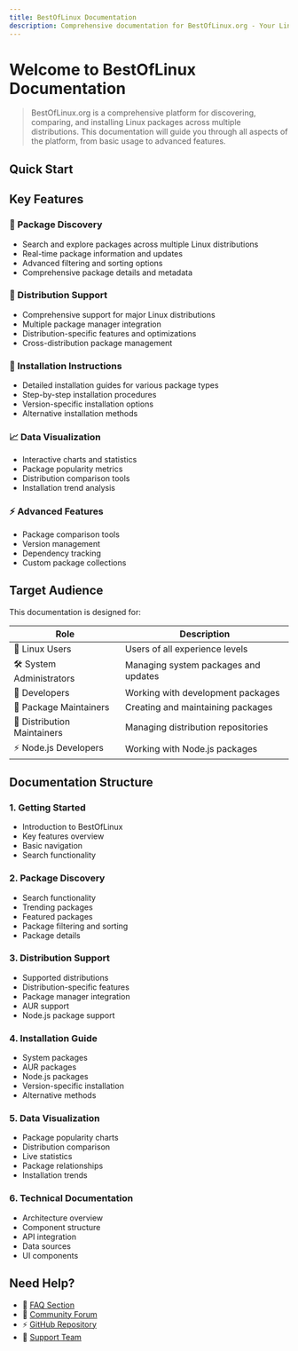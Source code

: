 ```yaml
---
title: BestOfLinux Documentation
description: Comprehensive documentation for BestOfLinux.org - Your Linux package discovery and comparison platform
---
```


# Welcome to BestOfLinux Documentation

> BestOfLinux.org is a comprehensive platform for discovering, comparing, and installing Linux packages across multiple distributions. This documentation will guide you through all aspects of the platform, from basic usage to advanced features.

## Quick Start

<Cards>
  <Card title="✨ Getting Started" href="/docs/getting-started" />
  <Card title="🔮 Package Discovery" href="/docs/package-discovery" />
  <Card title="🦊 Distribution Support" href="/docs/distribution-support" />
  <Card title="🎯 Installation Guide" href="/docs/installation" />
  <Card title="📈 Data Visualization" href="/docs/visualization" />
  <Card title="⚡ Technical Documentation" href="/docs/technical" />
</Cards>

## Key Features

### 🎁 Package Discovery
- Search and explore packages across multiple Linux distributions
- Real-time package information and updates
- Advanced filtering and sorting options
- Comprehensive package details and metadata

### 🦊 Distribution Support
- Comprehensive support for major Linux distributions
- Multiple package manager integration
- Distribution-specific features and optimizations
- Cross-distribution package management

### 🎯 Installation Instructions
- Detailed installation guides for various package types
- Step-by-step installation procedures
- Version-specific installation options
- Alternative installation methods

### 📈 Data Visualization
- Interactive charts and statistics
- Package popularity metrics
- Distribution comparison tools
- Installation trend analysis

### ⚡ Advanced Features
- Package comparison tools
- Version management
- Dependency tracking
- Custom package collections

## Target Audience

This documentation is designed for:

| Role | Description |
|------|-------------|
| 🌟 Linux Users | Users of all experience levels |
| 🛠️ System Administrators | Managing system packages and updates |
| 💫 Developers | Working with development packages |
| 🎯 Package Maintainers | Creating and maintaining packages |
| 🦊 Distribution Maintainers | Managing distribution repositories |
| ⚡ Node.js Developers | Working with Node.js packages |

## Documentation Structure

### 1. Getting Started
- Introduction to BestOfLinux
- Key features overview
- Basic navigation
- Search functionality

### 2. Package Discovery
- Search functionality
- Trending packages
- Featured packages
- Package filtering and sorting
- Package details

### 3. Distribution Support
- Supported distributions
- Distribution-specific features
- Package manager integration
- AUR support
- Node.js package support

### 4. Installation Guide
- System packages
- AUR packages
- Node.js packages
- Version-specific installation
- Alternative methods

### 5. Data Visualization
- Package popularity charts
- Distribution comparison
- Live statistics
- Package relationships
- Installation trends

### 6. Technical Documentation
- Architecture overview
- Component structure
- API integration
- Data sources
- UI components

## Need Help?

- 🌟 [FAQ Section](/docs/faq)
- 💫 [Community Forum](/docs/community)
- ⚡ [GitHub Repository](https://github.com/bestoflinux)
- 🎯 [Support Team](/docs/support)

